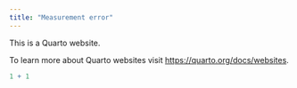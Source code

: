 ```yaml
---
title: "Measurement error"
---
```


This is a Quarto website.

To learn more about Quarto websites visit <https://quarto.org/docs/websites>.

```r
1 + 1
```
